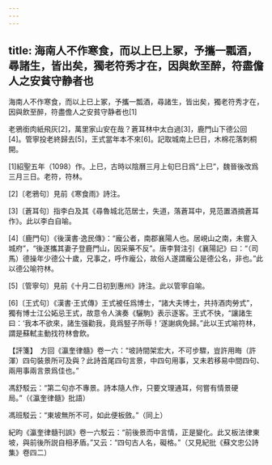 ```yaml
---
---
---
```

title: 海南人不作寒食，而以上巳上冢，予攜一瓢酒，尋諸生，皆出矣，獨老符秀才在，因與飲至醉，符盡儋人之安貧守静者也
---



海南人不作寒食，而以上巳上冢，予攜一瓢酒，尋諸生，皆出矣，獨老符秀才在，因與飲至醉，符盡儋人之安貧守静者也[1]


老鴉銜肉紙飛灰[2]，萬里家山安在哉？蒼耳林中太白過[3]，鹿門山下德公回[4]。管寧投老終歸去[5]，王式當年本不來[6]。記取城南上巳日，木棉花落刺桐開。

[1]紹聖五年（1098）作。上巳，古時以陰曆三月上旬巳日爲“上巳”，魏晉後改爲三月三日。老符，符林。

[2]〔老鴉句〕見前《寒食雨》詩注。

[3]〔蒼耳句〕指李白及其《尋魯城北范居士，失道，落蒼耳中，見范置酒摘蒼耳作》。此以李白自喻。

[4]〔鹿門句〕《後漢書·逸民傳》：“龐公者，南郡襄陽人也。居峴山之南，未嘗入城府”，“後遂攜其妻子登鹿門山，因采藥不反”。唐李賢注引《襄陽記》曰：“（司馬）德操年少德公十歲，兄事之，呼作龐公，故俗人遂謂龐公是德公名，非也。”此以德公喻符林。

[5]〔管寧句〕見前《十月二日初到惠州》詩注。此以管寧自喻。

[6]〔王式句〕《漢書·王式傳》王式被任爲博士，“諸大夫博士，共持酒肉勞式”，獨有博士江公妬忌王式，故意令人演奏《驪駒》表示逐客。王式不快，“讓諸生曰：‘我本不欲來，諸生强勸我，竟爲竪子所辱！’遂謝病免歸。”此以王式喻符林，謂是蘇軾主動找符林會飲。

【評箋】　方回《瀛奎律髓》卷一六：“坡詩間架宏大，不可步驟，豈許用晦（許渾）四句裝景所可及與？此詩首尾四句言景，中四句用事，又未若移易中間四句、兩用事兩言景爲佳也。”

馮舒駁云：“第二句亦不專景。詩本隨人作，只要文理通耳，何嘗有情景硬局。”（《瀛奎律髓》批語）

馮班駁云：“東坡無所不可，如此便板斂。”（同上）

紀昀《瀛奎律髓刊誤》卷一六駁云：“前後景而中言情，正是變化。此又板法律東坡，與前後所説自相矛盾。”又云：“四句古人名，礙格。”（又見紀批《蘇文忠公詩集》卷四二）